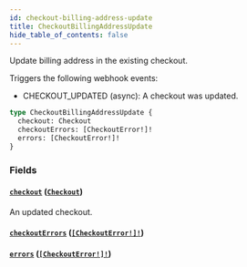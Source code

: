 ```yaml
---
id: checkout-billing-address-update
title: CheckoutBillingAddressUpdate
hide_table_of_contents: false
---
```


Update billing address in the existing checkout.

Triggers the following webhook events:

- CHECKOUT_UPDATED (async): A checkout was updated.

```graphql
type CheckoutBillingAddressUpdate {
  checkout: Checkout
  checkoutErrors: [CheckoutError!]!
  errors: [CheckoutError!]!
}
```

### Fields

#### [`checkout`](#) ([`Checkout`](../../../developer/api-reference/objects/checkout))

An updated checkout.

#### [`checkoutErrors`](#) ([`[CheckoutError!]!`](../../../developer/api-reference/objects/checkout-error))

#### [`errors`](#) ([`[CheckoutError!]!`](../../../developer/api-reference/objects/checkout-error))
